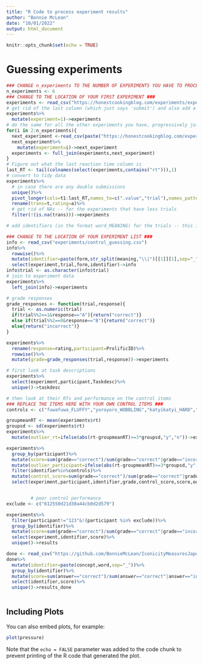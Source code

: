```yaml
---
title: "R Code to process experiment results"
author: "Bonnie McLean"
date: "10/01/2022"
output: html_document
---
```


```r
knitr::opts_chunk$set(echo = TRUE)
```

# Guessing experiments


```r
### CHANGE n_experiments TO THE NUMBER OF EXPERIMENTS YOU HAVE TO PROCESS ###
n_experiments <- 6
### CHANGE TO THE LOCATION OF YOUR FIRST EXPERIMENT ###
experiments <- read_csv("https://honestcookingblog.com/experiments/experiment1.csv")
# get rid of the last column (which just says 'submit') and also add a column to identify the experiment number
experiments%>%
  mutate(experiment=1)->experiments
# do the same for all the other experiments you have, progressively joining them together each time
for(i in 2:n_experiments){
  next_experiment <-read_csv(paste("https://honestcookingblog.com/experiments/experiment",as.character(i),".csv",sep=''))
  next_experiment%>%
    mutate(experiment=i)->next_experiment
  experiments <- full_join(experiments,next_experiment)
}
# Figure out what the last reaction time column is
last_RT <- tail(colnames(select(experiments,contains("rt"))),1)
# convert to tidy data
experiments%>%
  # in case there are any double submissions
  unique()%>%
  pivot_longer(cols=t1:last_RT,names_to=c(".value","trial"),names_pattern="([A-Za-z]+)(\\d+)")%>%
  rename(trans=t,rating=a)%>%
  # get rid of NAs -- for the experiments that have less trials
  filter(!(is.na(trans)))->experiments

# add identifiers (in the format word_MEANING) for the trials -- this is important in case you have homonyms in your data. I just use the first translation in the meaning column to make these identifiers.

### CHANGE TO THE LOCATION OF YOUR EXPERIMENT LIST ###
info <- read_csv("experiments/control_guessing.csv")
info%>%
  rowwise()%>%
  mutate(identifier=paste(form,str_split(meaning,"\\|")[[1]][1],sep="_"))%>%
  select(experiment,trial,form,identifier)->info
info$trial <- as.character(info$trial)
# join to experiment data
experiments%>%
  left_join(info)->experiments

# grade responses
grade_responses <- function(trial,response){
  trial <- as.numeric(trial)
  if(trial%%2==1&response=="A"){return("correct")}
  else if(trial%%2==0&response=="B"){return("correct")}
  else{return("incorrect")}
}

experiments%>%
  rename(response=rating,participant=ProlificID)%>%
  rowwise()%>%
  mutate(grade=grade_responses(trial,response))->experiments

# first look at task descriptions
experiments%>%
  select(experiment,participant,Taskdesc)%>%
  unique()->taskdesc

# then look at their RTs and performance on the control items
### REPLACE THE ITEMS HERE WITH YOUR OWN CONTROL ITEMS ###
controls <- c("fuwafuwa_FLUFFY","yoroyoro_WOBBLING","katyikatyi_HARD","pyoNpyoN_BOUNCING","hisohiso_WHISPERING","katai_HARD")

groupmeanRT <- mean(experiments$rt)
groupsd <- sd(experiments$rt)
experiments%>%
  mutate(outlier_rt=ifelse(abs(rt-groupmeanRT)>=3*groupsd,"y","n"))->experiments

experiments%>%
  group_by(participant)%>%
  mutate(score=sum(grade=="correct")/sum(grade=="correct"|grade=="incorrect"))%>%
  mutate(outlier_participant=ifelse(abs(rt-groupmeanRT)>=3*groupsd,"y","n"))%>%
  filter(identifier%in%controls)%>%
  mutate(control_score=sum(grade=="correct")/sum(grade=="correct"|grade=="incorrect"))%>%
  select(experiment,participant,identifier,grade,control_score,score,outlier_rt,outlier_participant)->examine


         # poor control performance
exclude <- c("612550d21d30a44cb0d2d579")

experiments%>%
  filter(participant!="123"&!(participant %in% exclude))%>%
  group_by(identifier)%>%
  mutate(score=sum(grade=="correct")/sum(grade=="correct"|grade=="incorrect"))%>%
  select(experiment,identifier,score)%>%
  unique()->results

done <- read_csv("https://github.com/BonnieMcLean/IconicityMeasuresJaponic/raw/main/responses-guessingwords.csv")
done%>%
  mutate(identifier=paste(concept,word,sep="_"))%>%
  group_by(identifier)%>%
  mutate(score=sum(answer=="correct")/sum(answer=="correct"|answer=="incorrect"))%>%
  select(identifier,score)%>%
  unique()->results_done
  
```

## Including Plots

You can also embed plots, for example:

```r
plot(pressure)
```

Note that the `echo = FALSE` parameter was added to the code chunk to prevent printing of the R code that generated the plot.
